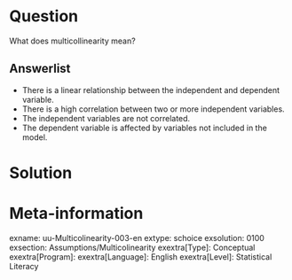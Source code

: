 Question
========
What does multicollinearity mean?

Answerlist
----------
* There is a linear relationship between the independent and dependent variable.
* There is a high correlation between two or more independent variables.
* The independent variables are not correlated.
* The dependent variable is affected by variables not included in the model.


Solution
========

Meta-information
================
exname: uu-Multicolinearity-003-en
extype: schoice
exsolution: 0100
exsection: Assumptions/Multicolinearity
exextra[Type]: Conceptual
exextra[Program]: 
exextra[Language]: English
exextra[Level]: Statistical Literacy
